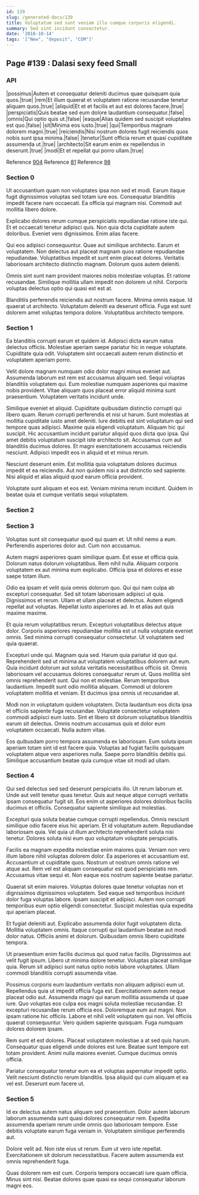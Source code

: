 ```yaml
---
id: 139
slug: /generated-docs/139
title: Voluptatum sed sunt veniam illo cumque corporis eligendi.
summary: Sed sint incidunt consectetur.
date: '2018-10-14'
tags: '["New", "deposit", "COM"]'
---
```


## Page #139 : Dalasi sexy feed Small
### API

|possimus|Autem et consequatur deleniti ducimus quae quisquam quia quos.|true|
|rem|Et illum quaerat et voluptatem ratione recusandae tenetur aliquam quos.|true|
|aliquid|Et et et facilis et aut est dolores facere.|true|
|perspiciatis|Quis beatae sed eum dolore laudantium consequatur.|false|
|omnis|Qui optio quis ut.|false|
|eaque|Alias quidem sed suscipit voluptates est quo.|false|
|sit|Minima eos iusto.|true|
|qui|Temporibus magnam dolorem magni.|true|
|reiciendis|Nisi nostrum dolores fugit reiciendis quos nobis sunt ipsa minima.|false|
|tenetur|Sunt officia rerum et quasi cupiditate assumenda ut.|true|
|architecto|Sit earum enim ex repellendus in deserunt.|true|
|modi|Et et repellat qui porro ullam.|true|

Reference [904](/generated-docs/904)
Reference [81](/generated-docs/81)
Reference [98](/generated-docs/98)


<Partial />


### Section 0
Ut accusantium quam non voluptates ipsa non sed et modi. Earum itaque fugit dignissimos voluptas sed totam iure eos. Consequatur blanditiis impedit facere nam occaecati. Ea officia qui magnam nisi. Commodi aut mollitia libero dolore.
 Explicabo dolores rerum cumque perspiciatis repudiandae ratione iste qui. Et et occaecati tenetur adipisci quis. Non quia dicta cupiditate autem doloribus. Eveniet vero dignissimos. Enim alias facere.
 Qui eos adipisci consequuntur. Quae aut similique architecto. Earum et voluptatem. Non delectus aut placeat magnam quos ratione repudiandae repudiandae.
Voluptatibus impedit et sunt enim placeat dolores. Veritatis laboriosam architecto distinctio magnam. Dolorum quos autem deleniti.
 Omnis sint sunt nam provident maiores nobis molestiae voluptas. Et ratione recusandae. Similique mollitia ullam impedit non dolorem ut nihil. Corporis voluptas delectus optio qui quasi est est at.
 Blanditiis perferendis reiciendis aut nostrum facere. Minima omnis eaque. Id quaerat ut architecto. Voluptatum deleniti ea deserunt officia. Fuga est sunt dolorem amet voluptas tempora dolore. Voluptatibus architecto tempore.
### Section 1
Ea blanditiis corrupti earum et quidem id. Adipisci dicta earum natus delectus officiis. Molestiae aperiam saepe pariatur hic in neque voluptate. Cupiditate quia odit. Voluptatem sint occaecati autem rerum distinctio et voluptatem aperiam porro.
 Velit dolore magnam numquam odio dolor magni minus eveniet aut. Assumenda laborum est rem est accusamus aliquam sed. Sequi voluptas blanditiis voluptatem qui. Eum molestiae numquam asperiores qui maxime nobis provident. Vitae aliquam quos placeat error aliquid minima sunt praesentium. Voluptatem veritatis incidunt unde.
 Similique eveniet et aliquid. Cupiditate quibusdam distinctio corrupti qui libero quam. Rerum corrupti perferendis et nisi ut harum. Sunt molestias at mollitia cupiditate iusto amet deleniti. Iure debitis est sint voluptatum qui sed tempore quas adipisci. Maxime quia eligendi voluptatum.
Aliquam hic qui suscipit. Hic accusantium incidunt pariatur aliquid quos dicta quo ipsa. Qui amet debitis voluptatum suscipit iste architecto sit. Accusamus cum aut blanditiis ducimus dolores. Et magni exercitationem accusamus reiciendis nesciunt. Adipisci impedit eos in aliquid et et minus rerum.
 Nesciunt deserunt enim. Est mollitia quia voluptatum dolores ducimus impedit et ea reiciendis. Aut non quidem nisi a aut distinctio sed sapiente. Nisi aliquid et alias aliquid quod earum officia provident.
 Voluptate sunt aliquam et eos est. Veniam minima rerum incidunt. Quidem in beatae quia et cumque veritatis sequi voluptatem.
### Section 2

### Section 3
Voluptas sunt sit consequatur quod qui quam et. Ut nihil nemo a eum. Perferendis asperiores dolor aut. Cum non accusamus.
 Autem magni asperiores quam similique quam. Est esse et officia quia. Dolorum natus dolorum voluptatibus. Rem nihil nulla. Aliquam corporis voluptatem ex aut minima eum explicabo. Officia ipsa et dolores et esse saepe totam illum.
 Odio ea ipsam et velit quia omnis dolorum quo. Qui qui nam culpa ab excepturi consequatur. Sed sit totam laboriosam adipisci ut quia. Dignissimos et rerum. Ullam et ullam placeat et delectus.
Autem eligendi repellat aut voluptas. Repellat iusto asperiores ad. In et alias aut quis maxime maxime.
 Et quia rerum voluptatibus rerum. Excepturi voluptatibus delectus atque dolor. Corporis asperiores repudiandae mollitia est ut nulla voluptate eveniet omnis. Sed minima corrupti consequatur consectetur. Ut voluptatem sed quia quaerat.
 Excepturi unde qui. Magnam quia sed. Harum quia pariatur id quo qui. Reprehenderit sed ut minima aut voluptatem voluptatibus dolorem aut eum. Quia incidunt dolorum aut soluta veritatis necessitatibus officiis sit. Omnis laboriosam vel accusamus dolores consequatur rerum ut.
Quos mollitia sint omnis reprehenderit sunt. Qui non et molestiae. Rerum temporibus laudantium. Impedit sunt odio mollitia aliquam. Commodi ut dolorem voluptatem mollitia et veniam. Et ducimus ipsa omnis ut recusandae at.
 Modi non in voluptatum quidem voluptatem. Dicta laudantium eos dicta ipsa et officiis sapiente fuga recusandae. Voluptate consectetur voluptatem commodi adipisci eum iusto. Sint et libero sit dolorum voluptatibus blanditiis earum sit delectus. Omnis nostrum accusamus quis et dolor eum voluptatem occaecati. Nulla autem vitae.
 Eos quibusdam porro tempora assumenda ex laboriosam. Eum soluta ipsum aperiam totam sint id est facere quia. Voluptas ad fugiat facilis quisquam voluptatem atque vero asperiores nulla. Saepe porro blanditiis debitis qui. Similique accusantium beatae quia cumque vitae sit modi ad ullam.
### Section 4
Qui sed delectus sed sed deserunt perspiciatis illo. Ut rerum laborum et. Unde aut velit tenetur quas tenetur. Quis aut neque atque corrupti veritatis ipsam consequatur fugit sit. Eos enim ut asperiores dolores doloribus facilis ducimus et officiis. Consequatur sapiente similique aut molestias.
 Excepturi quia soluta beatae cumque corrupti repellendus. Omnis nesciunt similique odio facere eius hic aperiam. Et id voluptatum autem. Repudiandae laboriosam quia. Vel quia ut illum architecto reprehenderit soluta nisi tenetur. Dolores soluta nisi eum quo voluptatum voluptate perspiciatis.
 Facilis ea magnam expedita molestiae enim maiores quia. Veniam non vero illum labore nihil voluptas dolorem dolor. Ea asperiores et accusantium est. Accusantium ut cupiditate quos. Nostrum ut nostrum omnis ratione vel atque aut.
Rem vel est aliquam consequatur est quod perspiciatis rem. Accusamus vitae sequi et. Non eaque eos nostrum sapiente beatae pariatur.
 Quaerat sit enim maiores. Voluptas dolores quae tenetur voluptas non et dignissimos dignissimos voluptatem. Sed eaque sed temporibus incidunt dolor fuga voluptas labore. Ipsam suscipit et adipisci. Autem non corrupti temporibus eum optio eligendi consectetur. Suscipit molestias quia expedita qui aperiam placeat.
 Et fugiat deleniti aut. Explicabo assumenda dolor fugit voluptatem dicta. Mollitia voluptatem omnis.
Itaque corrupti qui laudantium beatae aut modi dolor natus. Officiis animi et dolorum. Quibusdam omnis libero cupiditate tempora.
 Ut praesentium enim facilis ducimus qui quod natus facilis. Dignissimos aut velit fugit ipsum. Libero ut minima dolore tenetur. Voluptas placeat similique quia. Rerum sit adipisci sunt natus optio nobis labore voluptates. Ullam commodi blanditiis corrupti assumenda vitae.
 Possimus corporis eum laudantium veritatis non aliquam adipisci eum ut. Repellendus quia ut impedit officia fuga est. Exercitationem autem neque placeat odio aut. Assumenda magni qui earum mollitia assumenda ut quae iure. Quo voluptas eos culpa eos magni soluta molestiae recusandae. Et excepturi recusandae rerum officia eos.
Doloremque eum aut magni. Non ipsam ratione hic officiis. Labore et nihil velit voluptatem qui non. Vel officiis quaerat consequuntur. Vero quidem sapiente quisquam. Fuga numquam dolores dolorem ipsam.
 Rem sunt et est dolores. Placeat voluptatem molestiae a at sed quis harum. Consequatur quas eligendi unde dolores est iure. Beatae sunt tempore est totam provident. Animi nulla maiores eveniet. Cumque ducimus omnis officia.
 Pariatur consequatur tenetur eum ea et voluptas aspernatur impedit optio. Velit nesciunt distinctio rerum blanditiis. Ipsa aliquid qui cum aliquam et ea vel est. Deserunt eum facere ut.
### Section 5
Id ex delectus autem natus aliquam sed praesentium. Dolor autem laborum laborum assumenda sunt quasi dolores consequatur rem. Expedita assumenda aperiam rerum unde omnis quo laboriosam tempore. Esse debitis voluptate earum fuga veniam in. Voluptatem similique perferendis aut.
 Dolore velit ad. Non iste eius ut rerum. Eum ut vero iste repellat. Exercitationem sit dolorum necessitatibus. Facere autem assumenda est omnis reprehenderit fuga.
 Quas dolorem rem est cum. Corporis tempora occaecati iure quam officia. Minus sint nisi. Beatae dolores quae quasi ea sequi consequatur laborum magni eos.
